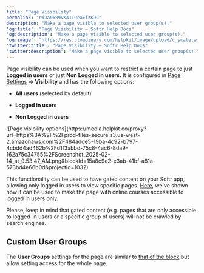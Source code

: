 ```yaml
---
title: "Page Visibility"
permalink: "nWJaN689VKA1TUeaEfzK9u"
description: "Make a page visible to selected user group(s)."
'og:title': "Page Visibility – Softr Help Docs"
'og:description': "Make a page visible to selected user group(s)."
'og:image': "https://res.cloudinary.com/helpkit/image/upload/c_scale,w_700,q_auto/v1674219840/softrdocs_meta_OG_Image_Url_258f31c013.png"
'twitter:title': "Page Visibility – Softr Help Docs"
'twitter:description': "Make a page visible to selected user group(s)."
---
```

Page visibility can be used when you want to restrict a certain page to just **Logged in users** or just **Non Logged in users.** It is configured in [Page Settings](/0392ff65acfe4b1c96923c1aac7982f7) => **Visibility** and has the following options:

* **All users** (selected by default)

* **Logged in users**

* **Non Logged in users**
<Frame caption="Page visibility options">![Page visibility options](https://media.helpkit.co/proxy?url=https%3A%2F%2Fprod-files-secure.s3.us-west-2.amazonaws.com%2F484adde5-19ba-4c92-b797-4cbdd4ad462b%2Fd1f3abbd-75c8-4ac6-8da9-162a75c34755%2FScreenshot_2025-02-14_at_9.53.47_AM.png&blockId=15a8c9e2-e3ab-41bf-a81a-573bd4e66b0d&projectId=1032)</Frame>

This functionality can be used to have gated content on your Softr app, allowing only logged in users to view specific pages. [Here](/how-to-guides/ioi5BbuQ2RDM7aHPrpXnjG/how-to-create-a-membership-site/diSie6ZE72tDDvrfBkmcmm), we've shown how it can be used to make the page with online courses accessible to logged in users only.

<Tip>Please, keep in mind that gated content (e.g. pages that are only accessible to logged-in users or a specific group of users) will not be crawled by search engines.</Tip>

## Custom User Groups

The **User Groups** settings for the page are similar to [that of the block](/user-groups-and-permissions/3oA6AaFzUiePs2sW2TpYrF/user-groups/6XQfKMeKHUvBcAjKvLs3g3) but allow setting access for the whole page.